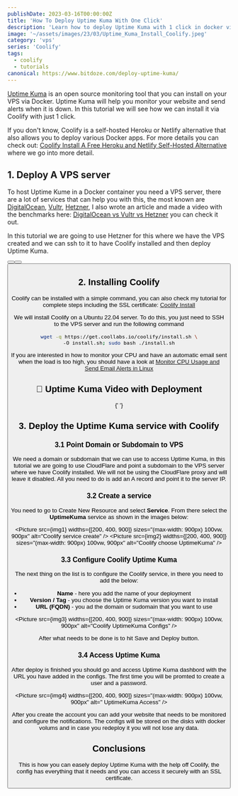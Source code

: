 ```yaml
---
publishDate: 2023-03-16T00:00:00Z
title: 'How To Deploy Uptime Kuma With One Click'
description: 'Learn how to deploy Uptime Kuma with 1 click in docker via Coolify.'
image: '~/assets/images/23/03/Uptime_Kuma_Install_Coolify.jpeg'
category: 'vps'
series: 'Coolify'
tags:
  - coolify
  - tutorials
canonical: https://www.bitdoze.com/deploy-uptime-kuma/
---
```



[Uptime Kuma](https://www.bitdoze.com/uptime-kuma-tool/) is an open source monitoring tool that you can install on your VPS via Docker. Uptime Kuma will help you monitor your website and send alerts when it is down. In this tutorial we will see how we can install it via Coolify with just 1 click.

If you don't know, Coolify is a self-hosted Heroku or Netlify alternative that also allows you to deploy various Docker apps. For more details you can check out: [Coolify Install A Free Heroku and Netlify Self-Hosted Alternative](https://www.bitdoze.com/coolify-install-heroku-alternative/) where we go into more detail.

## 1. Deploy A VPS server

To host Uptime Kume in a Docker container you need a VPS server, there are a lot of services that can help you with this, the most known are [DigitalOcean](https://go.bitdoze.com/do), [Vultr](https://go.bitdoze.com/vultr), [Hetzner](https://go.bitdoze.com/hetzner), I also wrote an article and made a video with the benchmarks here: [DigitalOcean vs Vultr vs Hetzner](https://www.wpdoze.com/digitalocean-vs-vultr-vs-hetzner/) you can check it out.

In this tutorial we are going to use Hetzner for this where we have the VPS created and we can ssh to it to have Coolify installed and then deploy Uptime Kuma.

<Button link="https://go.bitdoze.com/do" text="DigitalOcean $100 Free" />
<Button link="https://go.bitdoze.com/vultr" text="Vultr $100 Free" />
<Button link="https://go.bitdoze.com/hetzner" text="Hetzner €⁠20 Free" />

## 2. Installing Coolify

Coolify can be installed with a simple command, you can also check my tutorial for complete steps including the SSL certificate: [Coolify Install](https://www.bitdoze.com/coolify-install-heroku-alternative/)

We will install Coolify on a Ubuntu 22.04 server. To do this, you just need to SSH to the VPS server and run the following command

```bash
wget -q https://get.coollabs.io/coolify/install.sh \
-O install.sh; sudo bash ./install.sh
```

If you are interested in how to monitor your CPU and have an automatic email sent when the load is too high, you should have a look at [Monitor CPU Usage and Send Email Alerts in Linux](https://www.bitdoze.com/monitor-cpu-usage-and-send-email-alerts-in-linux/)

## 🎥 Uptime Kuma Video with Deployment

<YouTubeEmbed url="https://www.youtube.com/embed/GYbqyhs4suk" label="How To Deploy Uptime Kuma With One Click" />{' '}

## 3. Deploy the Uptime Kuma service with Coolify

### 3.1 Point Domain or Subdomain to VPS

We need a domain or subdomain that we can use to access Uptime Kuma, in this tutorial we are going to use CloudFlare and point a subdomain to the VPS server where we have Coolify installed. We will not be using the CloudFlare proxy and will leave it disabled. All you need to do is add an A record and point it to the server IP.

### 3.2 Create a service

You need to go to Create New Resource and select **Service**. From there select the **UptimeKuma** service as shown in the images below:

<Picture src={img1} widths={[200, 400, 900]} sizes="(max-width: 900px) 100vw, 900px" alt="Coolify service create" />
<Picture src={img2} widths={[200, 400, 900]} sizes="(max-width: 900px) 100vw, 900px" alt="Coolify choose UptimeKuma" />

### 3.3 Configure Coolify Uptime Kuma

The next thing on the list is to configure the Coolify service, in there you need to add the below:

- **Name** - here you add the name of your deployment
- **Version / Tag** - you choose the Uptime Kuma version you want to install
- **URL (FQDN)** - you ad the domain or sudomain that you want to use

<Picture src={img3} widths={[200, 400, 900]} sizes="(max-width: 900px) 100vw, 900px" alt="Coolify UptimeKuma Configs" />

After what needs to be done is to hit Save and Deploy button.

### 3.4 Access Uptime Kuma

After deploy is finished you should go and access Uptime Kuma dashbord with the URL you have added in the configs. The first time you will be promted to create a user and a password.

<Picture src={img4} widths={[200, 400, 900]} sizes="(max-width: 900px) 100vw, 900px" alt=" UptimeKuma Access" />

After you create the account you can add your website that needs to be monitored and configure the notifications. The configs will be stored on the disks with docker volums and in case you redeploy it you will not lose any data.

## Conclusions

This is how you can easely deploy Uptime Kuma with the help off Coolify, the config has everything that it needs and you can access it securely with an SSL certificate.
